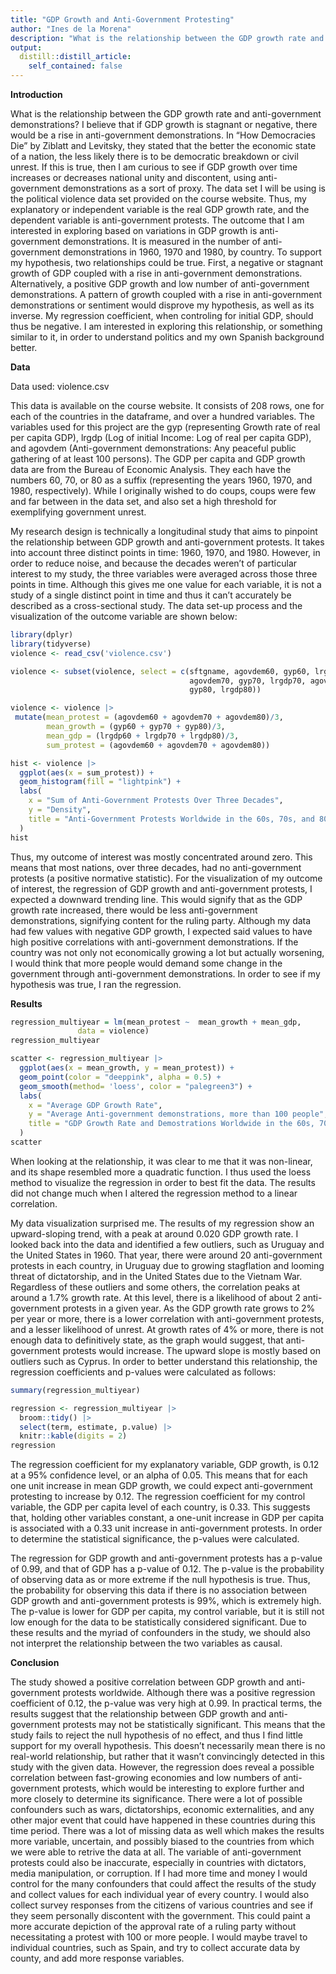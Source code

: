 ```yaml
---
title: "GDP Growth and Anti-Government Protesting"
author: "Ines de la Morena"
description: "What is the relationship between the GDP growth rate and anti-government demonstrations worldwide?"
output:
  distill::distill_article:
    self_contained: false
---
```


**Introduction**

What is the relationship between the GDP growth rate and anti-government demonstrations? I believe that if GDP growth is stagnant or negative, there would be a rise in anti-government demonstrations. In "How Democracies Die" by Ziblatt and Levitsky, they stated that the better the economic state of a nation, the less likely there is to be democratic breakdown or civil unrest. If this is true, then I am curious to see if GDP growth over time increases or decreases national unity and discontent, using anti-government demonstrations as a sort of proxy. The data set I will be using is the political violence data set provided on the course website. Thus, my explanatory or independent variable is the real GDP growth rate, and the dependent variable is anti-government protests. The outcome that I am interested in exploring based on variations in GDP growth is anti-government demonstrations. It is measured in the number of anti-government demonstrations in 1960, 1970 and 1980, by country. To support my hypothesis, two relationships could be true. First, a negative or stagnant growth of GDP coupled with a rise in anti-government demonstrations. Alternatively, a positive GDP growth and low number of anti-government demonstrations. A pattern of growth coupled with a rise in anti-government demonstrations or sentiment would disprove my hypothesis, as well as its inverse. My regression coefficient, when controling for initial GDP, should thus be negative. I am interested in exploring this relationship, or something similar to it, in order to understand politics and my own Spanish background better. 


**Data**

Data used: violence.csv

This data is available on the course website. It consists of 208 rows, one for each of the countries in the dataframe, and over a hundred variables. The variables used for this project are the gyp (representing Growth rate of real per capita GDP), lrgdp (Log of initial Income: Log of real per capita GDP), and agovdem (Anti-government demonstrations: Any peaceful public gathering of at least 100 persons). The GDP per capita and GDP growth data are from the Bureau of Economic Analysis. They each have the numbers 60, 70, or 80 as a suffix (representing the years 1960, 1970, and 1980, respectively). While I originally wished to do coups, coups were few and far between in the data set, and also set a high threshold for exemplifying government unrest. 

My research design is technically a longitudinal study that aims to pinpoint the relationship between GDP growth and anti-government protests. It takes into account three distinct points in time: 1960, 1970, and 1980. However, in order to reduce noise, and because the decades weren't of particular interest to my study, the three variables were averaged across those three points in time. Although this gives me one value for each variable, it is not a study of a single distinct point in time and thus it can't accurately be described as a cross-sectional study. The data set-up process and the visualization of the outcome variable are shown below:   

```r
library(dplyr)
library(tidyverse)
violence <- read_csv('violence.csv')

violence <- subset(violence, select = c(sftgname, agovdem60, gyp60, lrgdp60, 
                                        agovdem70, gyp70, lrgdp70, agovdem80, 
                                        gyp80, lrgdp80))

violence <- violence |>
 mutate(mean_protest = (agovdem60 + agovdem70 + agovdem80)/3,
        mean_growth = (gyp60 + gyp70 + gyp80)/3,
        mean_gdp = (lrgdp60 + lrgdp70 + lrgdp80)/3, 
        sum_protest = (agovdem60 + agovdem70 + agovdem80))

hist <- violence |>
  ggplot(aes(x = sum_protest)) +
  geom_histogram(fill = "lightpink") +
  labs(
    x = "Sum of Anti-Government Protests Over Three Decades",
    y = "Density",
    title = "Anti-Government Protests Worldwide in the 60s, 70s, and 80s"
  ) 
hist
```

Thus, my outcome of interest was mostly concentrated around zero. This means that most nations, over three decades, had no anti-government protests (a positive normative statistic). For the visualization of my outcome of interest, the regression of GDP growth and anti-government protests, I expected a downward trending line. This would signify that as the GDP growth rate increased, there would be less anti-government demonstrations, signifying content for the ruling party. Although my data had few values with negative GDP growth, I expected said values to have high positive correlations with anti-government demonstrations. If the country was not only not economically growing a lot but actually worsening, I would think that more people would demand some change in the government through anti-government demonstrations. In order to see if my hypothesis was true, I ran the regression.  

**Results**

```r
regression_multiyear = lm(mean_protest ~  mean_growth + mean_gdp,
               data = violence)
regression_multiyear

scatter <- regression_multiyear |>
  ggplot(aes(x = mean_growth, y = mean_protest)) +
  geom_point(color = "deeppink", alpha = 0.5) +
  geom_smooth(method= 'loess', color = "palegreen3") +
  labs(
    x = "Average GDP Growth Rate",
    y = "Average Anti-government demonstrations, more than 100 people",
    title = "GDP Growth Rate and Demostrations Worldwide in the 60s, 70s, and 80s"
  ) 
scatter

```
When looking at the relationship, it was clear to me that it was non-linear, and its shape resembled more a quadratic function. I thus used the loess method to visualize the regression in order to best fit the data. The results did not change much when I altered the regression method to a linear correlation. 


My data visualization surprised me. The results of my regression show an upward-sloping trend, with a peak at around 0.020 GDP growth rate. I looked back into the data and identified a few outliers, such as Uruguay and the United States in 1960. That year, there were around 20 anti-government protests in each country, in Uruguay due to growing stagflation and looming threat of dictatorship, and in the United States due to the Vietnam War. Regardless of these outliers and some others, the correlation peaks at around a 1.7% growth rate. At this level, there is a likelihood of about 2 anti-government protests in a given year. As the GDP growth rate grows to 2% per year or more, there is a lower correlation with anti-government protests, and a lesser likelihood of unrest. At growth rates of 4% or more, there is not enough data to definitively state, as the graph would suggest, that anti-government protests would increase. The upward slope is mostly based on outliers such as Cyprus. In order to better understand this relationship, the regression coefficients and p-values were calculated as follows: 

```r

summary(regression_multiyear)

regression <- regression_multiyear |> 
  broom::tidy() |>
  select(term, estimate, p.value) |>  
  knitr::kable(digits = 2)
regression

```

The regression coefficient for my explanatory variable, GDP growth, is 0.12 at a 95% confidence level, or an alpha of 0.05. This means that for each one unit increase in mean GDP growth, we could expect anti-government protesting to increase by 0.12. The regression coefficient for my control variable, the GDP per capita level of each country, is 0.33. This suggests that, holding other variables constant, a one-unit increase in GDP per capita is associated with a 0.33 unit increase in anti-government protests. In order to determine the statistical significance, the p-values were calculated. 

The regression for GDP growth and anti-government protests has a p-value of 0.99, and that of GDP has a p-value of 0.12. The p-value is the probability of observing data as or more extreme if the null hypothesis is true. Thus, the probability for observing this data if there is no association between GDP growth and anti-government protests is 99%, which is extremely high. The p-value is lower for GDP per capita, my control variable, but it is still not low enough for the data to be statistically considered significant. Due to these results and the myriad of confounders in the study, we should also not interpret the relationship between the two variables as causal. 


**Conclusion**

The study showed a positive correlation between GDP growth and anti-government protests worldwide. Although there was a positive regression coefficient of 0.12, the p-value was very high at 0.99. In practical terms, the results suggest that the relationship between GDP growth and anti-government protests may not be statistically significant. This means that the study fails to reject the null hypothesis of no effect, and thus I find little support for my overall hypothesis. This doesn't necessarily mean there is no real-world relationship, but rather that it wasn't convincingly detected in this study with the given data. However, the regression does reveal a possible correlation between fast-growing economies and low numbers of anti-government protests, which would be interesting to explore further and more closely to determine its significance. There were a lot of possible confounders such as wars, dictatorships, economic externalities, and any other major event that could have happened in these countries during this time period. There was a lot of missing data as well which makes the results more variable, uncertain, and possibly biased to the countries from which we were able to retrive the data at all. The variable of anti-government protests could also be inaccurate, especially in countries with dictators, media manipulation, or corruption. If I had more time and money I would control for the many confounders that could affect the results of the study and collect values for each individual year of every country. I would also collect survey responses from the citizens of various countries and see if they seem personally discontent with the government. This could paint a more accurate depiction of the approval rate of a ruling party without necessitating a protest with 100 or more people. I would maybe travel to individual countries, such as Spain, and try to collect accurate data by county, and add more response variables.  

















